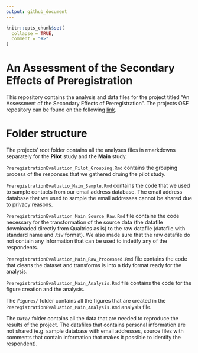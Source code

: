 ```yaml
---
output: github_document
---
```


<!-- README.md is generated from README.Rmd. Please edit that file -->

```r
knitr::opts_chunk$set(
  collapse = TRUE,
  comment = "#>"
)
```

# An Assessment of the Secondary Effects of Preregistration

This repository contains the analysis and data files for the project titled "An Assessment of the Secondary Effects of Preregistration". The projects OSF repository can be found on the following [link](https://osf.io/jcdvb/).

# Folder structure

The projects' root folder contains all the analyses files in rmarkdowns separately for the __Pilot__ study and the __Main__ study.

`PreregistrationEvaluation_Pilot_Grouping.Rmd` contains the grouping process of the responses that we gathered druing the pilot study.

`PreregistrationEvaluatio_Main_Sample.Rmd` contains the code that we used to sample contacts from our email address database. The email address database that we used to sample the email addresses cannot be shared due to privacy reasons.

`PreregistrationEvaluation_Main_Source_Raw.Rmd` file contains the code necessary for the transformation of the source data (the datafile downloaded directly from Qualtrics as is) to the raw datafile (datafile with standard name and .tsv format). We also made sure that the raw datafile do not contain any information that can be used to indetify any of the respondents.

`PreregistrationEvaluation_Main_Raw_Processed.Rmd` file contains the code that cleans the dataset and transforms is into a tidy format ready for the analysis.

`PreregistrationEvaluation_Main_Analysis.Rmd` file contains the code for the figure creation and the analysis.

The `Figures/` folder contains all the figures that are created in the `PreregistrationEvaluation_Main_Analysis.Rmd` analysis file.

The `Data/` folder contains all the data that are needed to reproduce the results of the project. The datafiles that contains personal information are not shared (e.g. sample database with email addresses, source files with comments that contain information that makes it possible to identify the respondent).




